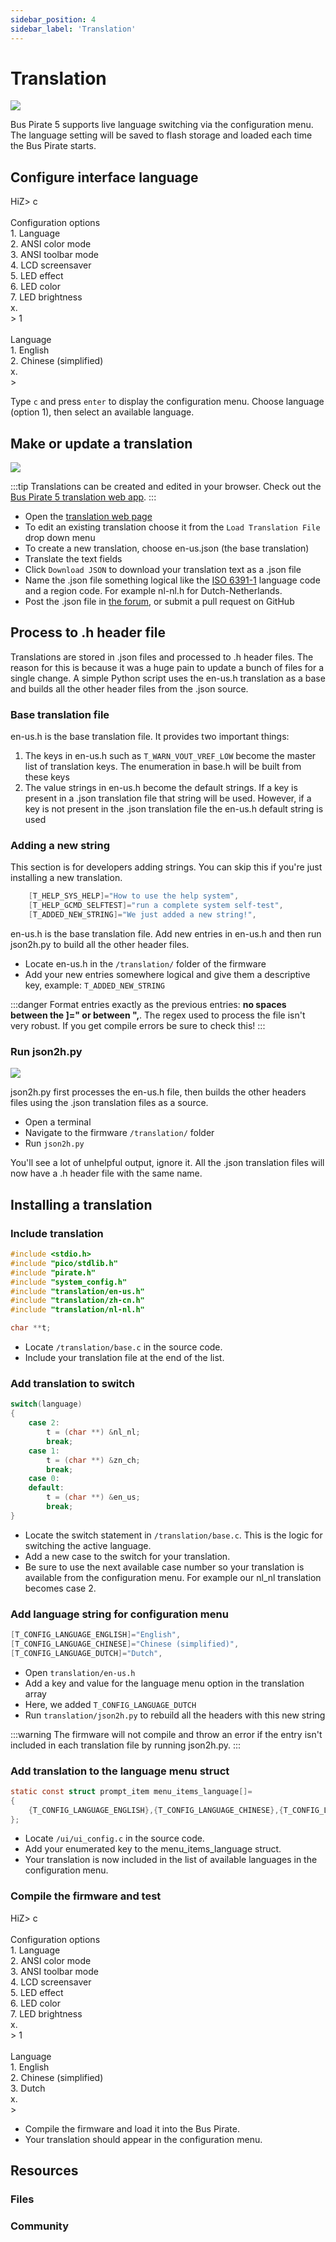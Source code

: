 ```yaml
---
sidebar_position: 4
sidebar_label: 'Translation'
---
```


# Translation

![](./img/translate.png)

Bus Pirate 5 supports live language switching via the configuration menu. The language setting will be saved to flash storage and loaded each time the Bus Pirate starts.


## Configure interface language

<BrowserWindow>
<span className="bp-prompt">HiZ></span> c<br/>
<span className="bp-info"></span><br/>
<span className="bp-info">Configuration options</span><br/>
 1. <span className="bp-info">Language</span><br/>
 2. <span className="bp-info">ANSI color mode</span><br/>
 3. <span className="bp-info">ANSI toolbar mode</span><br/>
 4. <span className="bp-info">LCD screensaver</span><br/>
 5. <span className="bp-info">LED effect</span><br/>
 6. <span className="bp-info">LED color</span><br/>
 7. <span className="bp-info">LED brightness</span><br/>
 x. <span className="bp-info"></span><br/>
<span className="bp-prompt"> ></span> 1<br/>
<br/>
<span className="bp-info">Language</span><br/>
 1. <span className="bp-info">English</span><br/>
 2. <span className="bp-info">Chinese (simplified)</span><br/>
 x. <span className="bp-info"></span><br/>
<span className="bp-prompt"> ></span> <br/>
</BrowserWindow>

Type ```c``` and press ```enter``` to display the configuration menu. Choose language (option 1), then select an available language.


## Make or update a translation

![](./img/webtranslate.png)


:::tip
Translations can be created and edited in your browser. Check out the [Bus Pirate 5 translation web app](pathname:///translate.html).
:::

- Open the [translation web page](pathname:///translate.html)
- To edit an existing translation choose it from the ```Load Translation File``` drop down menu
- To create a new translation, choose en-us.json (the base translation)
- Translate the text fields
- Click ```Download JSON``` to download your translation text as a .json file
- Name the .json file something logical like the [ISO 6391-1](https://en.wikipedia.org/wiki/List_of_ISO_639-1_codes) language code and a region code. For example nl-nl.h for Dutch-Netherlands.
- Post the .json file in [the forum](https://forum.buspirate.com), or submit a pull request on GitHub

## Process to .h header file

Translations are stored in .json files and processed to .h header files. The reason for this is because it was a huge pain to update a bunch of files for a single change. A simple Python script uses the en-us.h translation as a base and builds all the other header files from the .json source.

### Base translation file
en-us.h is the base translation file. It provides two important things:
1. The keys in en-us.h such as ```T_WARN_VOUT_VREF_LOW``` become the master list of translation keys. The enumeration in base.h will be built from these keys
2. The value strings in en-us.h become the default strings. If a key is present in a .json translation file that string will be used. However, if a key is not present in the .json translation file the en-us.h default string is used

### Adding a new string 
This section is for developers adding strings. You can skip this if you're just installing a new translation. 

```c {3}
	[T_HELP_SYS_HELP]="How to use the help system",
	[T_HELP_GCMD_SELFTEST]="run a complete system self-test",
    [T_ADDED_NEW_STRING]="We just added a new string!",
```
en-us.h is the base translation file. Add new entries in en-us.h and then run json2h.py to build all the other header files.
- Locate en-us.h in the ```/translation/``` folder of the firmware
- Add your new entries somewhere logical and give them a descriptive key, example: ```T_ADDED_NEW_STRING```

:::danger
Format entries exactly as the previous entries: **no spaces between the ]=" or between ",**. The regex used to process the file isn't very robust. If you get compile errors be sure to check this!
:::

### Run json2h.py
![](./img/json2h.png)

json2h.py first processes the en-us.h file, then builds the other headers files using the .json translation files as a source.
- Open a terminal
- Navigate to the firmware ```/translation/``` folder
- Run ```json2h.py```

You'll see a lot of unhelpful output, ignore it. All the .json translation files will now have a .h header file with the same name. 

## Installing a translation

### Include translation
```c {7}
#include <stdio.h>
#include "pico/stdlib.h"
#include "pirate.h"
#include "system_config.h"
#include "translation/en-us.h"
#include "translation/zh-cn.h"
#include "translation/nl-nl.h"

char **t;
```
- Locate ```/translation/base.c``` in the source code.
- Include your translation file at the end of the list.

### Add translation to switch
```c {3-5}
switch(language)
{
    case 2:
        t = (char **) &nl_nl;
        break;       
    case 1:
        t = (char **) &zn_ch;
        break;
    case 0:
    default:
        t = (char **) &en_us;
        break;
}
```
- Locate the switch statement in ```/translation/base.c```. This is the logic for switching the active language.
- Add a new case to the switch for your translation.  
- Be sure to use the next available case number so your translation is available from the configuration menu. For example our nl_nl translation becomes case 2.

### Add language string for configuration menu
```c {3}
[T_CONFIG_LANGUAGE_ENGLISH]="English",
[T_CONFIG_LANGUAGE_CHINESE]="Chinese (simplified)",
[T_CONFIG_LANGUAGE_DUTCH]="Dutch",
```
- Open ```translation/en-us.h```
- Add a key and value for the language menu option in the translation array
- Here, we added ```T_CONFIG_LANGUAGE_DUTCH```
- Run ```translation/json2h.py``` to rebuild all the headers with this new string 

:::warning
The firmware will not compile and throw an error if the entry isn't included in each translation file by running json2h.py.
:::

### Add translation to the language menu struct

```c {3}
static const struct prompt_item menu_items_language[]=
{
    {T_CONFIG_LANGUAGE_ENGLISH},{T_CONFIG_LANGUAGE_CHINESE},{T_CONFIG_LANGUAGE_DUTCH}
};
```
- Locate ```/ui/ui_config.c``` in the source code.
- Add your enumerated key to the menu_items_language struct. 
- Your translation is now included in the list of available languages in the configuration menu.

### Compile the firmware and test

<BrowserWindow>
<span className="bp-prompt">HiZ></span> c<br/>
<span className="bp-info"><br/>
<span className="bp-info">Configuration options</span></span><br/>
 1. <span className="bp-info">Language</span><br/>
 2. <span className="bp-info">ANSI color mode</span><br/>
 3. <span className="bp-info">ANSI toolbar mode</span><br/>
 4. <span className="bp-info">LCD screensaver</span><br/>
 5. <span className="bp-info">LED effect</span><br/>
 6. <span className="bp-info">LED color</span><br/>
 7. <span className="bp-info">LED brightness</span><br/>
 x. <span className="bp-info"></span><br/>
<span className="bp-prompt"> ></span> 1<br/>
<br/>
<span className="bp-info">Language</span><br/>
 1. <span className="bp-info">English</span><br/>
 2. <span className="bp-info">Chinese (simplified)</span><br/>
 3. <span className="bp-info">Dutch</span><br/>
 x. <span className="bp-info"></span><br/>
<span className="bp-prompt"> ></span> <br/>
</BrowserWindow>

- Compile the firmware and load it into the Bus Pirate.
- Your translation should appear in the configuration menu.

## Resources

### Files

<FooterFiles/>

### Community

<FooterCommunity/>